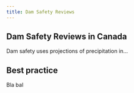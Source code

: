 ```yaml
---
title: Dam Safety Reviews
---
```


## Dam Safety Reviews in Canada

Dam safety uses projections of precipitation in... 

## Best practice
Bla bal 